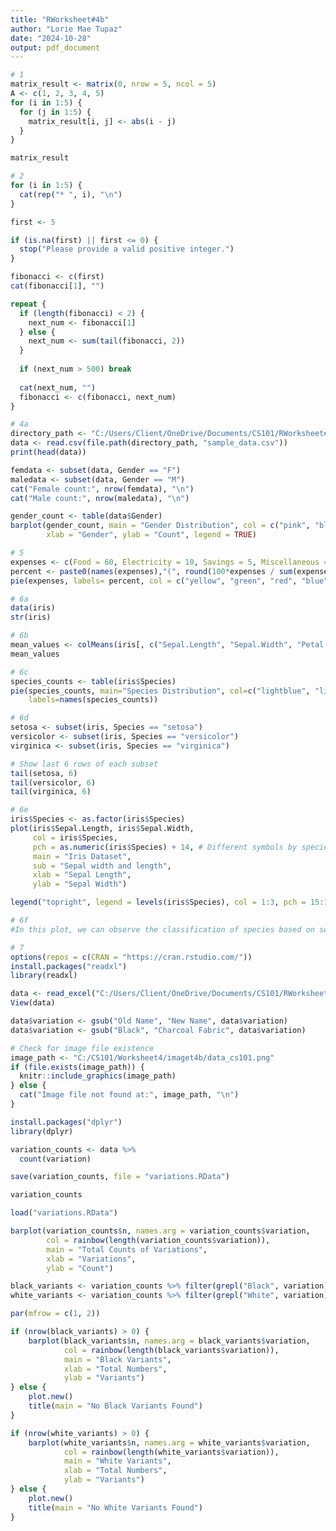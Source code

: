 ```yaml
---
title: "RWorksheet#4b"
author: "Lorie Mae Tupaz"
date: "2024-10-28"
output: pdf_document
---
```



```r
# 1
matrix_result <- matrix(0, nrow = 5, ncol = 5)
A <- c(1, 2, 3, 4, 5)
for (i in 1:5) {
  for (j in 1:5) {
    matrix_result[i, j] <- abs(i - j)
  }
}

matrix_result

```




```r
# 2
for (i in 1:5) {
  cat(rep("* ", i), "\n")
}
```




```r

first <- 5

if (is.na(first) || first <= 0) {
  stop("Please provide a valid positive integer.")
}

fibonacci <- c(first)
cat(fibonacci[1], "")

repeat {
  if (length(fibonacci) < 2) {
    next_num <- fibonacci[1]
  } else {
    next_num <- sum(tail(fibonacci, 2))
  }
  
  if (next_num > 500) break
  
  cat(next_num, "")
  fibonacci <- c(fibonacci, next_num)
}

```




```r
# 4a
directory_path <- "C:/Users/Client/OneDrive/Documents/CS101/RWorksheet#4/RWorksheet#4b"
data <- read.csv(file.path(directory_path, "sample_data.csv"))
print(head(data))

femdata <- subset(data, Gender == "F")
maledata <- subset(data, Gender == "M")
cat("Female count:", nrow(femdata), "\n")
cat("Male count:", nrow(maledata), "\n")

gender_count <- table(data$Gender)
barplot(gender_count, main = "Gender Distribution", col = c("pink", "blue"), 
        xlab = "Gender", ylab = "Count", legend = TRUE)

```





```r
# 5
expenses <- c(Food = 60, Electricity = 10, Savings = 5, Miscellaneous = 25)
percent <- paste0(names(expenses),"(", round(100*expenses / sum(expenses), 1), "%)")
pie(expenses, labels= percent, col = c("yellow", "green", "red", "blue"), main = "Monthly Family Expenses")
```
```r
# 6a
data(iris)
str(iris)

# 6b
mean_values <- colMeans(iris[, c("Sepal.Length", "Sepal.Width", "Petal.Length", "Petal.Width")])
mean_values

# 6c
species_counts <- table(iris$Species)
pie(species_counts, main="Species Distribution", col=c("lightblue", "lightgreen", "lightpink"), 
    labels=names(species_counts))

# 6d
setosa <- subset(iris, Species == "setosa")
versicolor <- subset(iris, Species == "versicolor")
virginica <- subset(iris, Species == "virginica")

# Show last 6 rows of each subset
tail(setosa, 6)
tail(versicolor, 6)
tail(virginica, 6)

# 6e
iris$Species <- as.factor(iris$Species)
plot(iris$Sepal.Length, iris$Sepal.Width,
     col = iris$Species,
     pch = as.numeric(iris$Species) + 14, # Different symbols by species
     main = "Iris Dataset",
     sub = "Sepal width and length",
     xlab = "Sepal Length",
     ylab = "Sepal Width")

legend("topright", legend = levels(iris$Species), col = 1:3, pch = 15:17)

# 6f
#In this plot, we can observe the classification of species based on sepal dimensions. Example, Setosa species might appear separated from Versicolor and Virginica based on sepal width and length. This visual difference indicates that these features can help classification between species.
```






```r
# 7
options(repos = c(CRAN = "https://cran.rstudio.com/"))
install.packages("readxl")
library(readxl)

data <- read_excel("C:/Users/Client/OneDrive/Documents/CS101/RWorksheet#4/RWorksheet#4b/alexa_file.xlsx")
View(data)

data$variation <- gsub("Old Name", "New Name", data$variation)
data$variation <- gsub("Black", "Charcoal Fabric", data$variation)

# Check for image file existence
image_path <- "C:/CS101/Worksheet4/imaget4b/data_cs101.png"
if (file.exists(image_path)) {
  knitr::include_graphics(image_path)
} else {
  cat("Image file not found at:", image_path, "\n")
}

install.packages("dplyr")
library(dplyr)

variation_counts <- data %>%
  count(variation)

save(variation_counts, file = "variations.RData")

variation_counts

load("variations.RData")

barplot(variation_counts$n, names.arg = variation_counts$variation,
        col = rainbow(length(variation_counts$variation)),
        main = "Total Counts of Variations",
        xlab = "Variations",
        ylab = "Count")

black_variants <- variation_counts %>% filter(grepl("Black", variation))
white_variants <- variation_counts %>% filter(grepl("White", variation))

par(mfrow = c(1, 2))

if (nrow(black_variants) > 0) {
    barplot(black_variants$n, names.arg = black_variants$variation,
            col = rainbow(length(black_variants$variation)),
            main = "Black Variants",
            xlab = "Total Numbers",
            ylab = "Variants")
} else {
    plot.new()
    title(main = "No Black Variants Found")
}

if (nrow(white_variants) > 0) {
    barplot(white_variants$n, names.arg = white_variants$variation,
            col = rainbow(length(white_variants$variation)),
            main = "White Variants",
            xlab = "Total Numbers",
            ylab = "Variants")
} else {
    plot.new()
    title(main = "No White Variants Found")
}

```


